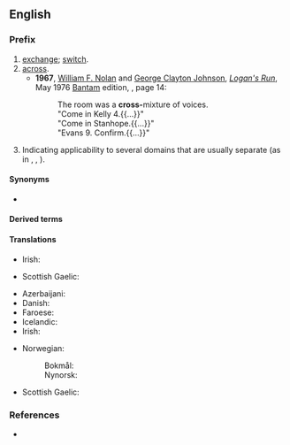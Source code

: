{{also|cross|Cross|crôs}}
==English==

===Prefix===
{{en-prefix}}

# [[exchange]]; [[switch]].
# [[across]].
#* '''1967''', [[w:William F. Nolan|William F. Nolan]] and [[w:George Clayton Johnson|George Clayton Johnson]], [[w:Logan's Run|''Logan's Run'']], May 1976 [[w:Bantam Books|Bantam]] edition, {{ISBN|0553025171}}, page 14:
#*: The room was a '''cross-'''mixture of voices.
#*: "Come in Kelly 4.{{...}}"
#*: "Come in Stanhope.{{...}}"
#*: "Evans 9. Confirm.{{...}}"
# Indicating applicability to several domains that are usually separate (as in {{m|en|crossclass}}, {{m|en|crosslinguistic}}, {{m|en|cross-platform}}).

====Synonyms====
* {{l|en|x-}} {{gloss|abbreviation}}

====Derived terms====
{{prefixsee|en|cross-}}
{{der3
|en|cross-bencher
|crossbody
|cross-browser
|cross-dresser
|cross-link
|cross-talk
|cross-train
}}

====Translations====
{{trans-top|indicating an exchange or switch}}
* Irish: {{t|ga|tras-}}
{{trans-mid}}
* Scottish Gaelic: {{t|gd|tair-}}
{{trans-bottom}}

{{trans-top|indicating a direction (across)}}
* Azerbaijani: {{t+|az|köndələn}}
* Danish: {{t|da|tvær-}}
* Faroese: {{t|fo|tvør-}}
* Icelandic: {{t|is|þver-}}
* Irish: {{t|ga|tras-}}
{{trans-mid}}
* Norwegian:
*: Bokmål: {{t|nb|tverr-}}
*: Nynorsk: {{t|nn|tverr-}}
* Scottish Gaelic: {{t|gd|tair-}}
{{trans-bottom}}

===References===
* {{R:Lexico}}